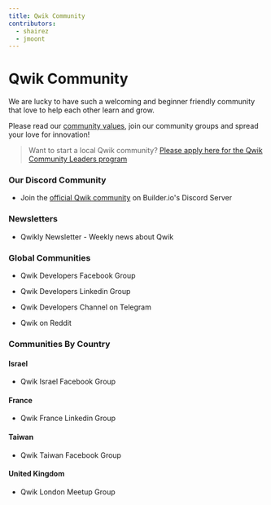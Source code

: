 ```yaml
---
title: Qwik Community
contributors:
  - shairez
  - jmoont
---
```



# Qwik Community

We are lucky to have such a welcoming and beginner friendly community
that love to help each other learn and grow.

Please read our [community values](/community/values), join our community groups
and spread your love for innovation!

> Want to start a local Qwik community?
> [Please apply here for the Qwik Community Leaders program](https://forms.gle/S1rxiKiVdhZqkk8RA)

### Our Discord Community

- <DiscordLogo /> Join the [official Qwik community](https://discord.com/invite/bNVSQmPzqy) on
  Builder.io's Discord Server

### Newsletters

- <GroupLink link="https://qwiknewsletter.com">
    Qwikly Newsletter - Weekly news about Qwik
  </GroupLink>

### Global Communities

- <FacebookLogo /> <GroupLink link="https://www.facebook.com/groups/qwikdevs">Qwik Developers Facebook Group</GroupLink>

- <LinkedInLogo /> <GroupLink link="https://www.linkedin.com/groups/12677766/">Qwik Developers Linkedin Group</GroupLink>

- <TelegramLogo /> <GroupLink link="https://t.me/qwikdevs">Qwik Developers Channel on Telegram</GroupLink>

- <RedditLogo /> <GroupLink link="https://www.reddit.com/r/qwik/">Qwik on Reddit</GroupLink>

### Communities By Country

#### Israel

- <FacebookLogo /> <GroupLink link="https://www.facebook.com/groups/qwikisrael">Qwik Israel Facebook Group</GroupLink>

#### France

- <LinkedInLogo /> <GroupLink link="https://www.linkedin.com/groups/14153723/">Qwik France Linkedin Group</GroupLink>

#### Taiwan

- <FacebookLogo /> <GroupLink link="https://www.facebook.com/groups/836365297555873">Qwik Taiwan Facebook Group</GroupLink>

#### United Kingdom

- <MeetupLogo />
  <GroupLink link="https://www.meetup.com/qwik-london/">Qwik London Meetup Group</GroupLink>

